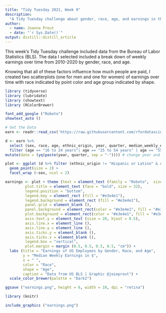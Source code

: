 ```yaml
---
title: "Tidy Tuesday 2021, Week 9"
description:
  "A Tidy Tuesday challenge about gender, race, age, and earnings in the US"
author:
  - name: Joanna Prout
  - date: "`r Sys.Date()`"
output: distill::distill_article
---
```


This week's Tidy Tuesday challenge included data from the Bureau of Labor Statistics (BLS).  The data I selected included a break down of weekly earnings over time from 2010-2020 by gender, race, and age.

Knowing that all of these factors influence how much people are paid, I created two scatterplots (one for men and one for women) of earnings over time with race indicated by point color and age group indicated by shape.


```r
library (tidyverse)
library (lubridate)
library (showtext)
library (RColorBrewer)

font_add_google ("Roboto")
showtext_auto ()

# Get the Data
earn <- readr::read_csv('https://raw.githubusercontent.com/rfordatascience/tidytuesday/master/data/2021/2021-02-23/earn.csv')

```

```r
d <- earn %>%
  select (sex, race, age, ethnic_origin, year, quarter, median_weekly_earn) %>%
  filter (age == "16 to 24 years"| age == "25 to 54 years" | age == "55 years and over") %>%
mutate(date = (yq(paste(year, quarter, sep = "-")))) # change year and quarter into date format

```

```r
plot <- ggplot (d %>% filter (ethnic_origin != "Hispanic or Latino" & race != "All Races" & sex != "Both Sexes"), aes (x=date, y=median_weekly_earn, color = race, shape = age)) +
  geom_point(size = 2) +
  facet_wrap (~sex, ncol = 2)

earnings <- plot + theme (text = element_text (family = "Roboto",  size = 30),
         plot.title = element_text (face = "bold", size = 32),
         legend.position = "bottom",
         legend.key = element_rect (fill = "#e3e4e1"),
         legend.background = element_rect (fill = "#e3e4e1"),
         panel.grid = element_blank (),
         panel.background = element_rect(color = "#e3e4e1", fill = "#e3e4e1"),
         plot.background = element_rect(color = "#e3e4e1", fill = "#e3e4e1"),
         axis.text.y = element_text (size = 20, hjust = 0.5),
         axis.line.x = element_line (),
         axis.line.y = element_line (),
         axis.ticks.y = element_blank (),
         axis.ticks.x = element_blank (),
         legend.box = "vertical",
         plot.margin = margin (0.5, 0.5, 0.5, 0.5, "cm")) +
  labs (title = "Earnings of US Employees by Gender, Race, and Age", 
        y = "Median Weekly Earnings in $", 
        x = " ",
        color = "Race",
        shape = "Age",
        caption = "Data from US BLS | Graphic @joieprout") +
  scale_color_brewer(palette = "Dark2")

ggsave ("earnings.png", height = 6, width = 10, dpi = "retina")
```


```r
library (knitr)

include_graphics ("earnings.png")
```





